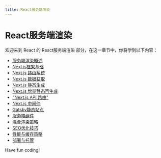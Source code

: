 ```yaml
---
title: React服务端渲染
---
```


# React服务端渲染

欢迎来到 React 的 React服务端渲染 部分，在这一章节中，你将学到以下内容：

- [服务端渲染概述](./0-server-side-rendering-overview.mdx)
- [Next.js框架基础](./1-nextjs-framework-basics.mdx)
- [Next.js 路由系统](./2-nextjs-routing-system.mdx)
- [Next.js 数据获取](./3-nextjs-data-acquisition.mdx)
- [Next.js 静态生成](./4-nextjs-static-generation.mdx)
- [Next.js 增量静态再生成](./5-nextjs-incremental-static-regeneration.mdx)
- ["Next.js API 路由"](./6-nextjs-api-routing.mdx)
- [Next.js 中间件](./7-nextjs-middleware.mdx)
- [Gatsby静态站点](./8-gatsby-static-site.mdx)
- [服务端组件](./9-server-side-components.mdx)
- [混合渲染策略](./10-hybrid-rendering-strategy.mdx)
- [SEO优化技巧](./11-seo-optimization-tips.mdx)
- [性能与缓存策略](./12-performance-and-caching-strategies.mdx)
- [部署与托管](./13-deployment-and-hosting.mdx)

Have fun coding!